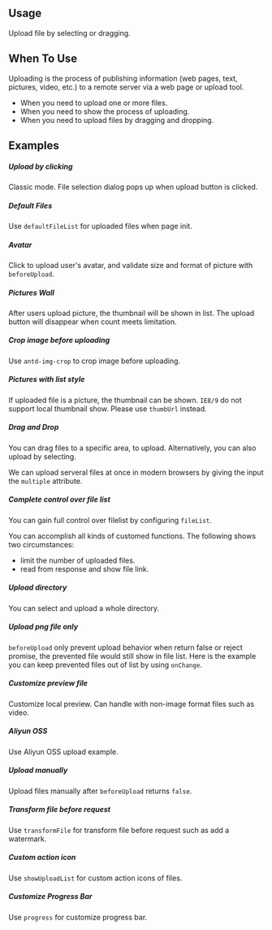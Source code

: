 

<Meta
    title="Design System/DataEntry/Upload"
    argTypes={argTypes}
/>

## Usage

Upload file by selecting or dragging.

## When To Use

Uploading is the process of publishing information (web pages, text, pictures, video, etc.) to a remote server via a web page or upload tool.

- When you need to upload one or more files.
- When you need to show the process of uploading.
- When you need to upload files by dragging and dropping.

## Examples

##### Upload by clicking

Classic mode. File selection dialog pops up when upload button is clicked.

<CustomCanvas content={Exemples.UploadByClicking} source={Sources.UploadByClicking} />

##### Default Files

Use `defaultFileList` for uploaded files when page init.

<CustomCanvas content={Exemples.DefaultFiles} source={Sources.DefaultFiles} />

##### Avatar

Click to upload user's avatar, and validate size and format of picture with `beforeUpload`.

<CustomCanvas content={Exemples.Avatar} source={Sources.Avatar} />

##### Pictures Wall

After users upload picture, the thumbnail will be shown in list. The upload button will disappear when count meets limitation.

<CustomCanvas content={Exemples.PicturesWall} source={Sources.PicturesWall} />

##### Crop image before uploading

Use `antd-img-crop` to crop image before uploading.

<CustomCanvas content={Exemples.Crop} source={Sources.Crop} />

##### Pictures with list style

If uploaded file is a picture, the thumbnail can be shown. `IE8/9` do not support local thumbnail show. Please use `thumbUrl` instead.

<CustomCanvas content={Exemples.ListStyle} source={Sources.ListStyle} />

##### Drag and Drop

You can drag files to a specific area, to upload. Alternatively, you can also upload by selecting.

We can upload serveral files at once in modern browsers by giving the input the `multiple` attribute.

<CustomCanvas content={Exemples.DragNDrop} source={Sources.DragNDrop} />

##### Complete control over file list

You can gain full control over filelist by configuring `fileList`.

You can accomplish all kinds of customed functions. The following shows two circumstances:
- limit the number of uploaded files.
- read from response and show file link. 

<CustomCanvas content={Exemples.CompleteControl} source={Sources.CompleteControl} />

##### Upload directory

You can select and upload a whole directory.

<CustomCanvas content={Exemples.Directory} source={Sources.Directory} />

##### Upload png file only

`beforeUpload` only prevent upload behavior when return false or reject promise, the prevented file would still show in file list. Here is the example you can keep prevented files out of list by using `onChange`.

<CustomCanvas content={Exemples.PngOnly} source={Sources.PngOnly} />

##### Customize preview file

Customize local preview. Can handle with non-image format files such as video.

<CustomCanvas content={Exemples.CustomPreview} source={Sources.CustomPreview} />

##### Aliyun OSS

Use Aliyun OSS upload example.

<CustomCanvas content={Exemples.AliyunOSS} source={Sources.AliyunOSS} />

##### Upload manually

Upload files manually after `beforeUpload` returns `false`.

<CustomCanvas content={Exemples.Manual} source={Sources.Manual} />

##### Transform file before request

Use `transformFile` for transform file before request such as add a watermark.

<CustomCanvas content={Exemples.Transform} source={Sources.Transform} />

##### Custom action icon

Use `showUploadList` for custom action icons of files.

<CustomCanvas content={Exemples.CustomActionIcon} source={Sources.CustomActionIcon} />

##### Customize Progress Bar

Use `progress` for customize progress bar.

<CustomCanvas content={Exemples.CustomProgress} source={Sources.CustomProgress} />